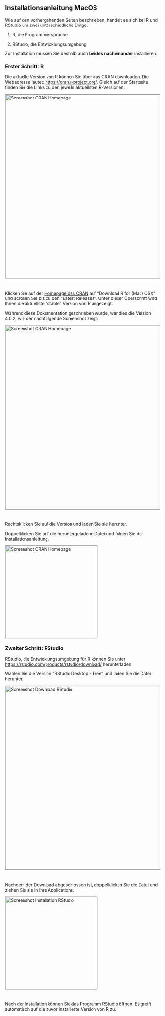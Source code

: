 ## Installationsanleitung MacOS

Wie auf den vorhergehenden Seiten beschrieben, handelt es sich bei R und RStudio um zwei unterschiedliche Dinge:

1. R, die Programmiersprache

2. RStudio, die Entwicklungsumgebung

Zur Installation müssen Sie deshalb auch **beides nacheinander** installieren. 

### Erster Schritt: R
Die aktuelle Version von R können Sie über das CRAN downloaden. Die Webadresse lautet:  [https://cran.r-project.org/](https://cran.r-project.org). Gleich auf der Startseite finden Sie die Links zu den jeweils aktuellsten R-Versionen:

<img src="images/screenshot_cran_homepage.png" alt="Screenshot CRAN Homepage" width="600px" style="border:1px solid grey; margin-right:550px;margin-bottom:25px">

Klicken Sie auf der [Homepage des CRAN](https://cran.r-project.org) auf "Download R for (Mac) OSX" und scrollen Sie bis zu den "Latest Releases". Unter dieser Überschrift wird Ihnen die aktuellste "stable" Version von R angezeigt. 

Während diese Dokumentation geschrieben wurde, war dies die Version 4.0.2, wie der nachfolgende Screenshot zeigt:

<img src="images/screenshot_cran_download_mac.png" alt="Screenshot CRAN Homepage" width="600px" style="border:1px solid grey; margin-right:550px;margin-bottom:25px">

Rechtsklicken Sie auf die Version und laden Sie sie herunter.

Doppelklicken Sie auf die heruntergeladene Datei und folgen Sie der Installationsanleitung.


<img src="images/screenshot_install_mac.png" alt="Screenshot CRAN Homepage" width="300px" style="border:1px solid grey; margin-right:550px">


### Zweiter Schritt: RStudio

RStudio, die Entwicklungsumgebung für R können Sie unter [https://rstudio.com/products/rstudio/download/](https://rstudio.com/products/rstudio/download/) herunterladen.

Wählen Sie die Version "RStudio Desktop - Free" und laden Sie die Datei herunter.

<img src="images/screenshot_rstudio_free.png" alt="Screenshot Download RStudio" width="600px" style="border:1px solid grey; margin-right:550px;margin-bottom:25px">

Nachdem der Download abgeschlossen ist, doppelklicken Sie die Datei und ziehen Sie sie in Ihre Applications.

<img src="images/screenshot_install_rstudio_mac.png" alt="Screenshot Installation RStudio" width="300px" style="border:1px solid grey; margin-right:750px;margin-bottom:25px">

Nach der Installation können Sie das Programm RStudio öffnen. Es greift automatisch auf die zuvor installierte Version von R zu.
